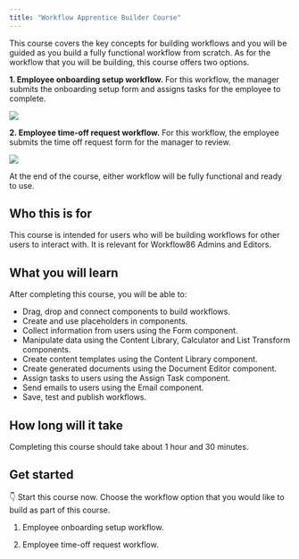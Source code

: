 ```yaml
---
title: "Workflow Apprentice Builder Course"
---
```


This course covers the key concepts for building workflows and you will be guided as you build a fully functional workflow from scratch. As for the workflow that you will be building, this course offers two options.

**1. Employee onboarding setup workflow.** For this workflow, the manager submits the onboarding setup form and assigns tasks for the employee to complete.

![](/images/apprentice_workflow_onboarding-2b72420b17c45f1259d56899563bb82f.png)

**2. Employee time-off request workflow.** For this workflow, the employee submits the time off request form for the manager to review.

![](/images/apprentice_workflow_time_off-460bd5f6b8a050ce33a59ff8c5b6feb3.png)

At the end of the course, either workflow will be fully functional and ready to use.

## Who this is for

This course is intended for users who will be building workflows for other users to interact with. It is relevant for Workflow86 Admins and Editors.

## What you will learn

After completing this course, you will be able to:

- Drag, drop and connect components to build workflows.
- Create and use placeholders in components.
- Collect information from users using the Form component.
- Manipulate data using the Content Library, Calculator and List Transform components.
- Create content templates using the Content Library component.
- Create generated documents using the Document Editor component.
- Assign tasks to users using the Assign Task component.
- Send emails to users using the Email component.
- Save, test and publish workflows.

## How long will it take

Completing this course should take about 1 hour and 30 minutes.

## Get started

👇 Start this course now. Choose the workflow option that you would like to build as part of this course.

1. Employee onboarding setup workflow.

2. Employee time-off request workflow.
